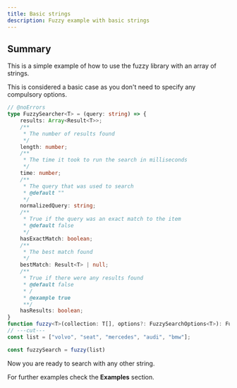 ```yaml
---
title: Basic strings  
description: Fuzzy example with basic strings
---
```


## Summary
This is a simple example of how to use the fuzzy library with an array of strings.

This is considered a basic case as you don't need to specify any compulsory options.

```ts twoslash title="index.ts"
// @noErrors
type FuzzySearcher<T> = (query: string) => {
    results: Array<Result<T>>;
    /**
     * The number of results found
     */
    length: number;
    /**
     * The time it took to run the search in milliseconds
     */
    time: number;
    /**
     * The query that was used to search
     * @default ""
     */
    normalizedQuery: string;
    /**
     * True if the query was an exact match to the item
     * @default false
     */
    hasExactMatch: boolean;
    /**
     * The best match found
     */
    bestMatch: Result<T> | null;
    /**
     * True if there were any results found
     * @default false
     * /
     * @example true
     **/
    hasResults: boolean;
}
function fuzzy<T>(collection: T[], options?: FuzzySearchOptions<T>): FuzzySearcher<T>;
// ---cut---
const list = ["volvo", "seat", "mercedes", "audi", "bmw"];

const fuzzySearch = fuzzy(list)
```

Now you are ready to search with any other string.

For further examples check the **Examples** section.



